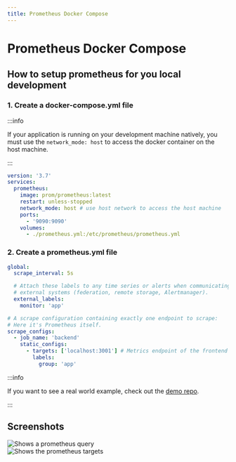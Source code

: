 ```yaml
---
title: Prometheus Docker Compose
---
```


# Prometheus Docker Compose

## How to setup prometheus for you local development

### 1. Create a docker-compose.yml file

:::info

If your application is running on your development machine natively, you must use the `network_mode: host` to access the docker container on the host machine.

:::

```yaml title="docker-compose.yml"
version: '3.7'
services:
  prometheus:
    image: prom/prometheus:latest
    restart: unless-stopped
    network_mode: host # use host network to access the host machine
    ports:
      - '9090:9090'
    volumes:
      - ./prometheus.yml:/etc/prometheus/prometheus.yml
```

### 2. Create a prometheus.yml file

```yaml title="prometheus.yml"
global:
  scrape_interval: 5s

  # Attach these labels to any time series or alerts when communicating with
  # external systems (federation, remote storage, Alertmanager).
  external_labels:
    monitor: 'app'

# A scrape configuration containing exactly one endpoint to scrape:
# Here it's Prometheus itself.
scrape_configs:
  - job_name: 'backend'
    static_configs:
      - targets: ['localhost:3001'] # Metrics endpoint of the frontend application
        labels:
          group: 'app'
```

:::info

If you want to see a real world example, check out the [demo repo](https://github.com/Mozart409/rust-prometheus-demo).

:::

## Screenshots

<img src="/prometheus-query.png" alt="Shows a prometheus query" />

<br />

<img src="/prometheus-targets.png" alt="Shows the prometheus targets" />

